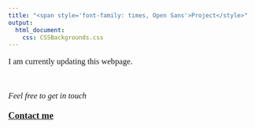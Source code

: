 ---
title: "<span style='font-family: times, Open Sans'>Project</style>"
output: 
  html_document:
    css: CSSBackgrounds.css
---

<style>
body {
text-align: justify}
</style>

<p style="font-family: times, Open Sans; font-size:12.5pt">
I am currently updating this webpage.
</p>




<br>
<p style="font-family: times, Open Sans; font-size:12.5pt">
*Feel free to get in touch*
</p> 
<p style="font-family: times, Open Sans; font-size:14pt">
[**Contact me**](Contactme.html)
</p>
